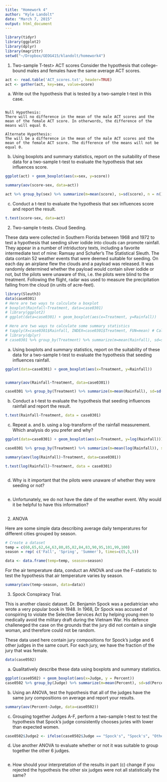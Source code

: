 ```yaml
---
title: "Homework 4"
author: "Kyle Landolt"
date: "March 7, 2015"
output: html_document
---
```


```r
library(tidyr)
library(ggplot2)
library(dplyr)
library(magrittr)
setwd("~/Dropbox/GEOG415/klandolt/homework4")
```


1. Two-sample T-test> ACT scores
Consider the hypothesis that college-bound males and females have the same average ACT scores.
```r
act <- read.table('ACT_scores.txt', header=TRUE)
act <- gather(act, key=sex, value=score)
```
 a. Write out the hypothesis that is tested by a two-sample t-test in this case.
 
```

Null Hypothesis: 
There will no difference in the mean of the male ACT scores and the mean of the female ACT score. In otherwords, the difference of the means will equal 0.

Alternate Hypothesis:
The will be a difference in the mean of the male ACT scores and the mean of the female ACT score. The difference of the means will not be equal 0.
```
 
 b. Using boxplots and summary statistics, report on the suitability of these data for a two-sample t-test to evaluate the hypothesis that sex influences score.
 
```r
ggplot(act) + geom_boxplot(aes(x=sex, y=score))

```



```r
summary(aov(score~sex, data=act))

```


```r
act %>% group_by(sex) %>% summarize(m=mean(score), s=sd(score), n = n())

```



 c. Conduct a t-test to evaluate the hypothesis that sex influences score and report the result.
```r
t.test(score~sex, data=act)
```


2.  Two-sample t-tests.  Cloud Seeding.

These data were collected in Southern Florida between 1968 and 1972 to test a hypothesis that seeding silver iodide into clouds can promote rainfall.  They appear in a number of intriductory texts, including a favorite intermediate text of mine: Ramsay and Schafer's The Statistical Sleuth.  The data contain 52 weather events that were deemed suitable for seeding.  On each day an airplane flew the clouds and a payload was released.  It was randomly determined whether the payload would contain silver iodide or not, but the pilots were unaware of this, i.e. the pilots were blind to the treatment.  Following the flight, radar was used to measure the precipitation falling from the cloud (in units of acre-feet). 
```r
library(Sleuth3)
data(case0301)
# Here are two ways to calculate a boxplot
# boxplot(Rainfall~Treatment, data=case0301)
# library(ggplot2)
# ggplot(data=case0301) + geom_boxplot(aes(x=Treatment, y=Rainfall))

# Here are two ways to calculate some summary statistics
# tapply(X=case0301$Rainfall, INDEX=case0301$Treatment, FUN=mean) # Calculate mean, repeat for sd
# library(dplyr)
# case0301 %>% group_by(Treatment) %>% summarize(m=mean(Rainfall), sd=sd(Rainfall), n=n() )
```

 a. Using boxplots and summary statistics, report on the suitability of these data for a two-sample t-test to evaluate the hypothesis that seeding influences rainfall.
```r
ggplot(data=case0301) + geom_boxplot(aes(x=Treatment, y=Rainfall))



```


```r
summary(aov(Rainfall~Treatment, data=case0301))

```

```r
case0301 %>% group_by(Treatment) %>% summarize(m=mean(Rainfall), sd=sd(Rainfall), n=n() )

```



 
 b. Conduct a t-test to evaluate the hypothesis that seeding influences rainfall and report the result.

```r
t.test(Rainfall~Treatment, data = case0301)
```


 c. Repeat a. and b. using a log-transform of the rainfall measurement.  Which analysis do you prefer and why?
 
```r
ggplot(data=case0301) + geom_boxplot(aes(x=Treatment, y=log(Rainfall)))

case0301 %>% group_by(Treatment) %>% summarize(m=mean(log(Rainfall)), sd=sd(Rainfall), n=n() )

summary(aov(log(Rainfall)~Treatment, data=case0301))

t.test(log(Rainfall)~Treatment, data = case0301)
```


```

```

 d. Why is it important that the pilots were unaware of whether they were seeding or not?
 
```

```

 
 e. Unfortunately, we do not have the date of the weather event.  Why would it be helpful to have  this information?
 
```

```


2. ANOVA

Here are some simple data describing average daily temperatures for different cities grouped by season.
```r
# Create a dataset
temp = c(60,65,62,64,63,80,85,82,84,83,90,95,101,99,100)
season = rep( c('Fall', 'Spring', 'Summer'), times=c(5,5,5))

data <- data.frame(temp=temp, season=season)

```

For the air temperature data, conduct an ANOVA and use the F-statistic to test the hypothesis that air temperature varies by season.

```r
summary(aov(temp~season, data=data))
```


3.  Spock Conspiracy Trial.

This is another classic dataset. Dr. Benjamin Spock was a pediatrician who wrote a very popular book in 1948.  In 1968, Dr Spock was accused of conspiring to violate the Selective Services Act by helping young men to medically avoid the military draft during the Vietnam War.  His defence challeneged the case on the grounds that the jury did not contain a single woman, and therefore could not be random.

These data used here contain jury compositions for Spock's judge and 6 other judges in the same court.  For each jury, we have the fraction of the jury that was female.

```r
data(case0502)
```

 a. Qualitatively describe these data using boxplots and summary statistics.
 
```r
ggplot(case0502) + geom_boxplot(aes(x=Judge, y = Percent))
case0502 %>% group_by(Judge) %>% summarize(m=mean(Percent), sd=sd(Percent), n = n())
```


 b. Using an ANOVA, test the hypothesis that all of the judges have the same jury compositions on average and report your results.
 
```r
summary(aov(Percent~Judge, data=case0502))
```

 
 c. Grouping together Judges A-F, perform a two-sample t-test to test the hypothesis that Spock's judge consistently chooses juries with lower than expected women.
 
```r

case0502$Judge2 <- ifelse(case0502$Judge == "Spock's", "Spock's", "Other")

```


 
 d. Use another ANOVA to evaluate whether or not it was suitable to group together the other 6 judges.
 
```r

```

 
 e. How should your interpretation of the results in part (c) change if you rejected the hypothesis the other six judges were not all statistically the same?
 
 
```r

```
